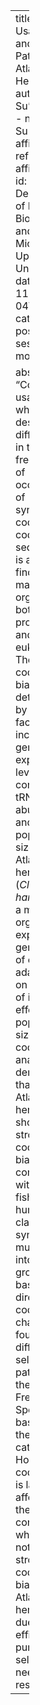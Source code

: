 ---
title: "Codon Usage Bias and Selection Patterns in Atlantic Herring"
author: "Leyi Su"
authors:
  - name: Leyi Su
    affiliations:
      - ref: u1
affiliations:
  - id: u1
    name: Department of Medical Biochemistry and Microbiology, Uppsala University
date: 2024-11-04T14:45:16
categories:
  - poster session
  - monday

abstract: "Codon usage bias, which describes differences in the frequencies of occurrence of synonymous codons in coding sequences, is a prevalent finding in many organisms both in prokaryotes and eukaryotes. The extent of codon usage bias is determined by many factors including gene expression level, GC content, tRNA abundance and effective population size. The Atlantic herring (*Clupea harengus*) is a model organism for exploring the genetic basis of ecological adaptation on account of its large effective population size. Our codon usage analyses demonstrate that the Atlantic herring shows stronger codon usage bias compared with Zebra fish and human. We classified the synonymous mutations into three groups based on the direction of codon changes and found different selection patterns in the Site Frequency Spectra based on these three categories. However, the codon usage is largely affected by the GC3 content, so whether or not the stronger codon usage bias in Atlantic herring is due to more efficient purifying selection still needs more research. "
---
